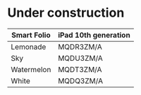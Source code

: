 # Under construction

| Smart Folio | iPad 10th generation |
| ----------- | -------------------- |
| Lemonade    | MQDR3ZM/A            |
| Sky         | MQDU3ZM/A            |
| Watermelon  | MQDT3ZM/A            |
| White       | MQDQ3ZM/A            |
